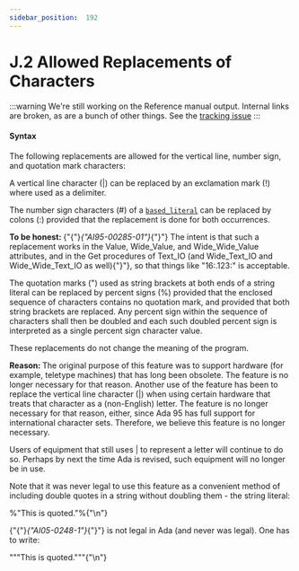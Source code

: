 ---
sidebar_position:  192
---

# J.2 Allowed Replacements of Characters

:::warning
We're still working on the Reference manual output.  Internal links are broken,
as are a bunch of other things.
See the [tracking issue](https://github.com/ada-lang-io/ada-lang-io/issues/20)
:::



#### Syntax

<p>The following replacements are allowed for the vertical line, number sign, and quotation mark characters: </p>
<p>A vertical line character (|) can be replaced by an exclamation mark (!) where used as a delimiter.</p>
<p>The number sign characters (#) of a <code><a href="../AA-2/AA-2.4#S0011">based_literal</a></code> can be replaced by colons (:) provided that the replacement is done for both occurrences. </p>
<Admonition type="note">
<p><strong>To be honest: </strong>{"{"}<em>{"AI95-00285-01"}</em>{"}"} The intent is that such a replacement works in the Value, Wide_Value, and Wide_Wide_Value attributes, and in the Get procedures of Text_IO (and Wide_Text_IO and Wide_Wide_Text_IO as well){"}"}, so that things like "16:.123:" is acceptable. </p></Admonition>

<p>The quotation marks (") used as string brackets at both ends of a string literal can be replaced by percent signs (%) provided that the enclosed sequence of characters contains no quotation mark, and provided that both string brackets are replaced. Any percent sign within the sequence of characters shall then be doubled and each such doubled percent sign is interpreted as a single percent sign character value. </p>
<p>These replacements do not change the meaning of the program. </p>
<Admonition type="note">
<p><strong>Reason: </strong>The original purpose of this feature was to support hardware (for example, teletype machines) that has long been obsolete. The feature is no longer necessary for that reason. Another use of the feature has been to replace the vertical line character (|) when using certain hardware that treats that character as a (non-English) letter. The feature is no longer necessary for that reason, either, since Ada 95 has full support for international character sets. Therefore, we believe this feature is no longer necessary.</p></Admonition>

<Admonition type="note">
<p>Users of equipment that still uses | to represent a letter will continue to do so. Perhaps by next the time Ada is revised, such equipment will no longer be in use.</p></Admonition>

<Admonition type="note">
<p>Note that it was never legal to use this feature as a convenient method of including double quotes in a string without doubling them - the string literal: </p></Admonition>

<CodeBlock>
%"This is quoted."%{"\n"}
</CodeBlock>

<Admonition type="note">
<p>{"{"}<em>{"AI05-0248-1"}</em>{"}"} is not legal in Ada (and never was legal). One has to write: </p></Admonition>

<CodeBlock>
"""This is quoted."""{"\n"}
</CodeBlock>

